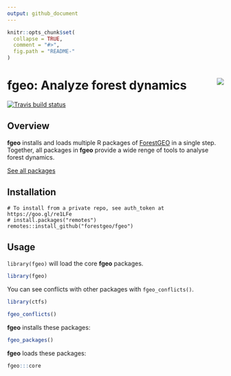 ```yaml
---
output: github_document 
---
```

<!-- README.md is generated from README.Rmd. Please edit that file -->

```r
knitr::opts_chunk$set(
  collapse = TRUE,
  comment = "#>",
  fig.path = "README-"
)
```

# fgeo: Analyze forest dynamics <img src="inst/figures/logo.png" align="right" />

[![Travis build status](https://travis-ci.org/forestgeo/fgeo.svg?branch=master)](https://travis-ci.org/forestgeo/fgeo)

## Overview

__fgeo__ installs and loads multiple R packages of [ForestGEO](http://www.forestgeo.si.edu/) in a single step. Together, all packages in __fgeo__ provide a wide renge of tools to analyse forest dynamics.

[See all packages](https://forestgeo.github.io/fgeo/reference/index.html)

## Installation

```
# To install from a private repo, see auth_token at https://goo.gl/re1LFe
# install.packages("remotes")
remotes::install_github("forestgeo/fgeo")
```

## Usage

`library(fgeo)` will load the core __fgeo__ packages.

```r
library(fgeo)
```

You can see conflicts with other packages with `fgeo_conflicts()`.

```r
library(ctfs)

fgeo_conflicts()
```

__fgeo__ installs these packages:

```r
fgeo_packages()
```

__fgeo__ loads these packages:

```r
fgeo:::core
```

